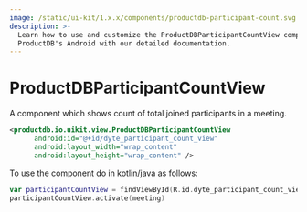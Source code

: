 ```yaml
---
image: /static/ui-kit/1.x.x/components/productdb-participant-count.svg
description: >-
  Learn how to use and customize the ProductDBParticipantCountView component in
  ProductDB's Android with our detailed documentation.
---
```


# ProductDBParticipantCountView

A component which shows count of total joined participants in a meeting.

```xml
<productdb.io.uikit.view.ProductDBParticipantCountView
      android:id="@+id/dyte_participant_count_view"
      android:layout_width="wrap_content"
      android:layout_height="wrap_content" />
```

To use the component do in kotlin/java as follows:

```kotlin
var participantCountView = findViewById(R.id.dyte_participant_count_view)
participantCountView.activate(meeting)
```

<head>
  <title>Android ProductDBParticipantCountView</title>
</head>
